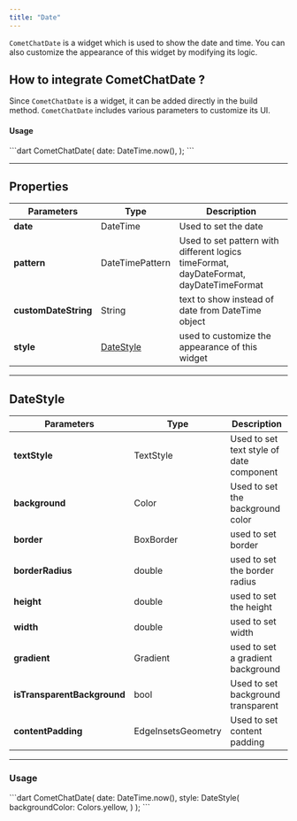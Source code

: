 ```yaml
---
title: "Date"
---
```


`CometChatDate` is a widget which is used to show the date and time. You can also customize the appearance of this widget by modifying its logic.

## How to integrate CometChatDate ?

Since `CometChatDate` is a widget, it can be added directly in the build method. `CometChatDate` includes various parameters to customize its UI.

#### Usage

<Tabs>
<Tab title="Dart">
```dart
CometChatDate(
    date: DateTime.now(),
);
```

</Tab>

</Tabs>

***

## Properties

| Parameters           | Type                                                | Description                                                                            |
| -------------------- | --------------------------------------------------- | -------------------------------------------------------------------------------------- |
| **date**             | DateTime                                            | Used to set the date                                                                   |
| **pattern**          | DateTimePattern                                     | Used to set pattern with different logics timeFormat, dayDateFormat, dayDateTimeFormat |
| **customDateString** | String                                              | text to show instead of date from DateTime object                                      |
| **style**            | [DateStyle](/ui-kit/flutter/v4/date#datestyle) | used to customize the appearance of this widget                                        |

***

## DateStyle

| Parameters                  | Type               | Description                              |
| --------------------------- | ------------------ | ---------------------------------------- |
| **textStyle**               | TextStyle          | Used to set text style of date component |
| **background**              | Color              | Used to set the background color         |
| **border**                  | BoxBorder          | used to set border                       |
| **borderRadius**            | double             | used to set the border radius            |
| **height**                  | double             | used to set the height                   |
| **width**                   | double             | used to set width                        |
| **gradient**                | Gradient           | used to set a gradient background        |
| **isTransparentBackground** | bool               | Used to set background transparent       |
| **contentPadding**          | EdgeInsetsGeometry | Used to set content padding              |

***

### Usage

<Tabs>
<Tab title="Dart">
```dart
CometChatDate(
    date: DateTime.now(),
    style: DateStyle(
        backgroundColor: Colors.yellow,
    )
);
```

</Tab>

</Tabs>
